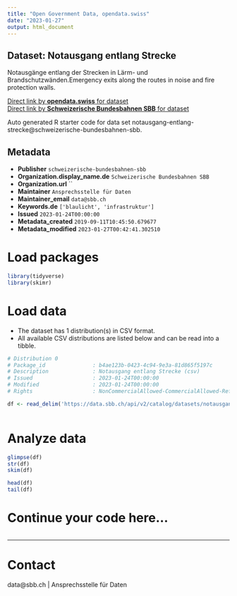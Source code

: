 ```yaml
---
title: "Open Government Data, opendata.swiss"
date: "2023-01-27"
output: html_document
---
```


## Dataset: Notausgang entlang Strecke

Notausgänge entlang der Strecken in Lärm- und Brandschutzwänden.Emergency exits along the routes in noise and fire protection walls.

[Direct link by **opendata.swiss** for dataset](https://opendata.swiss/de/dataset/notausgang-entlang-strecke)<br>
[Direct link by **Schweizerische Bundesbahnen SBB** for dataset](https://data.sbb.ch/explore/dataset/notausgang-entlang-strecke/)

Auto generated R starter code for data set notausgang-entlang-strecke@schweizerische-bundesbahnen-sbb.

## Metadata

- **Publisher** `schweizerische-bundesbahnen-sbb`
- **Organization.display_name.de** `Schweizerische Bundesbahnen SBB`
- **Organization.url** ``
- **Maintainer** `Ansprechsstelle für Daten`
- **Maintainer_email** `data@sbb.ch`
- **Keywords.de** `['blaulicht', 'infrastruktur']`
- **Issued** `2023-01-24T00:00:00`
- **Metadata_created** `2019-09-11T10:45:50.679677`
- **Metadata_modified** `2023-01-27T00:42:41.302510`


# Load packages

```r

library(tidyverse)
library(skimr)

```

# Load data

-   The dataset has 1 distribution(s) in CSV format.
-   All available CSV distributions are listed below and can be read into a tibble.

```r

# Distribution 0
# Package_id               : b4ae123b-0423-4c94-9e3a-81d865f5197c
# Description              : Notausgang entlang Strecke (csv)
# Issued                   : 2023-01-24T00:00:00
# Modified                 : 2023-01-24T00:00:00
# Rights                   : NonCommercialAllowed-CommercialAllowed-ReferenceRequired

df <- read_delim('https://data.sbb.ch/api/v2/catalog/datasets/notausgang-entlang-strecke/exports/csv')



```

# Analyze data

```r

glimpse(df)
str(df)
skim(df)

head(df)
tail(df)

```

# Continue your code here...

```r

```

------------------------------------------------------------------------

# Contact

data@sbb.ch | Ansprechsstelle für Daten

